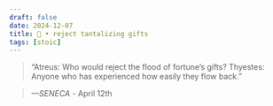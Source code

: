 ```yaml
---
draft: false 
date: 2024-12-07
title: 🗿 • reject tantalizing gifts
tags: [stoic]
---
```


>  “Atreus: Who would reject the flood of fortune’s gifts? Thyestes: Anyone who has experienced how easily they flow back.”

> *—SENECA* - April 12th